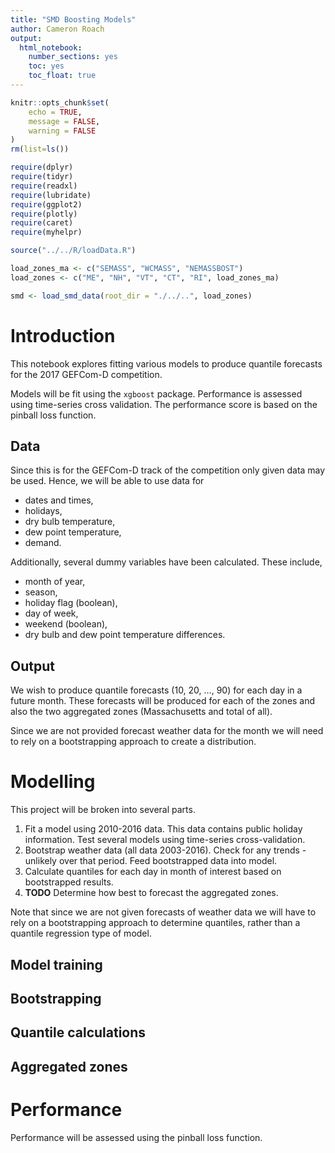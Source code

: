 ```yaml
---
title: "SMD Boosting Models"
author: Cameron Roach
output: 
  html_notebook: 
    number_sections: yes
    toc: yes
    toc_float: true
---
```


```r
knitr::opts_chunk$set(
	echo = TRUE,
	message = FALSE,
	warning = FALSE
)
rm(list=ls())

require(dplyr)
require(tidyr)
require(readxl)
require(lubridate)
require(ggplot2)
require(plotly)
require(caret)
require(myhelpr)

source("../../R/loadData.R")

load_zones_ma <- c("SEMASS", "WCMASS", "NEMASSBOST")
load_zones <- c("ME", "NH", "VT", "CT", "RI", load_zones_ma)

smd <- load_smd_data(root_dir = "./../..", load_zones)
```

# Introduction

This notebook explores fitting various models to produce quantile forecasts for the 2017 GEFCom-D competition.

Models will be fit using the `xgboost` package. Performance is assessed using time-series cross validation. The performance score is based on the pinball loss function.

## Data

Since this is for the GEFCom-D track of the competition only given data may be used. Hence, we will be able to use data for

* dates and times,
* holidays,
* dry bulb temperature,
* dew point temperature,
* demand.

Additionally, several dummy variables have been calculated. These include,

* month of year,
* season,
* holiday flag (boolean),
* day of week,
* weekend (boolean),
* dry bulb and dew point temperature differences.

## Output

We wish to produce quantile forecasts (10, 20, ..., 90) for each day in a future month. These forecasts will be produced for each of the zones and also the two aggregated zones (Massachusetts and total of all).

Since we are not provided forecast weather data for the month we will need to rely on a bootstrapping approach to create a distribution.

# Modelling

This project will be broken into several parts.

1. Fit a model using 2010-2016 data. This data contains public holiday information. Test several models using time-series cross-validation.
2. Bootstrap weather data (all data 2003-2016). Check for any trends - unlikely over that period. Feed bootstrapped data into model.
3. Calculate quantiles for each day in month of interest based on bootstrapped results.
4. **TODO** Determine how best to forecast the aggregated zones.

Note that since we are not given forecasts of weather data we will have to rely on a bootstrapping approach to determine quantiles, rather than a quantile regression type of model.

## Model training



## Bootstrapping

## Quantile calculations

## Aggregated zones


# Performance

Performance will be assessed using the pinball loss function.